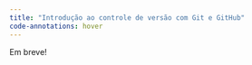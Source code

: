 ```yaml
---
title: "Introdução ao controle de versão com Git e GitHub"
code-annotations: hover
---
```



Em breve!
